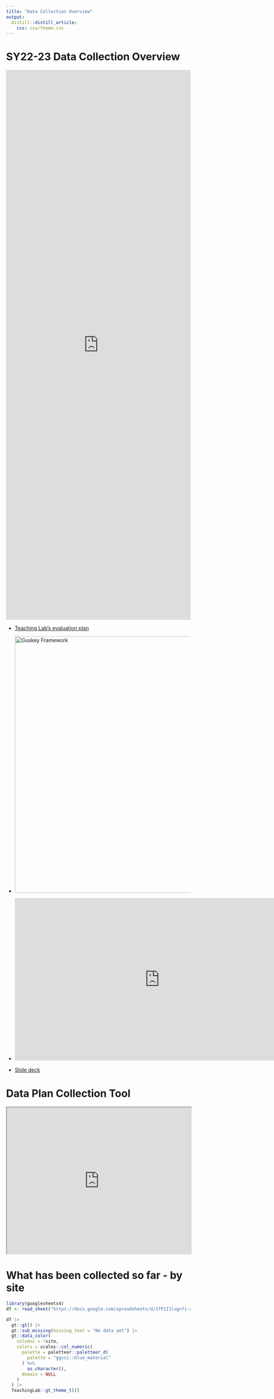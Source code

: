 ```yaml
---
title: "Data Collection Overview"
output: 
  distill::distill_article:
    css: css/theme.css
---
```


# SY22-23 Data Collection Overview

<p align="center" class = "l-screen">

<iframe height = "1500px" width = "100%" class="l-screen-inset shaded" frameborder = "0" src="https://docs.google.com/document/d/e/2PACX-1vQZ9iNozHcw6p_JEs9q-0xQrfJ8nHAyC0Kj47PbWGgcD5PXLOPOwy3xyfno1o-alJztS8zqmTPzPA2N/pub?embedded=true"></iframe>

</p>

<base target="_blank"/>

- <a href="https://docs.google.com/document/d/19yDyFCx1KeSPHlD9SLvLfG76FRGdfChL1hnCo_dV1zQ/edit?usp=sharing">Teaching Lab's evaluation plan</a>

- <img src="Images/Surveys/Teaching Lab Evaluation Plan Overview SY22-23.png" alt="Guskey Framework" width = "700">

- <iframe frameborder="0" scrolling="no" marginheight="0" marginwidth="0"width="788.54" height="443" type="text/html" src="https://www.youtube.com/embed/_SDYiLuV47A?autoplay=0&fs=1&iv_load_policy=3&showinfo=0&rel=0&cc_load_policy=0&start=0&end=0&origin=http://youtubeembedcode.com"><div><small><a href="https://youtubeembedcode.com/de/">youtubeembedcode de</a></small></div><div><small><a href="https://spelbolag-utan-svensk-licens.se/">https://spelbolag-utan-svensk-licens.se/</a></small></div><div><small><a href="https://youtubeembedcode.com/pl/">youtubeembedcode pl</a></small></div><div><small><a href="https://xn--bsta-utlndska-casinon-51bh.se/">bästa-utländska-casinon.se</a></small></div><div><small><a href="https://youtubeembedcode.com/nl/">youtubeembedcode.com/nl/</a></small></div><div><small><a href="https://spelstopp.net/">Spelstopp.net</a></small></div><div><small><a href="https://youtubeembedcode.com/nl/">youtubeembedcode.com/nl/</a></small></div><div><small><a href="https://spela-utan-spelpaus.se/">spela-utan-spelpaus.se</a></small></div><div><small><a href="https://youtubeembedcode.com/de/">youtubeembedcode de</a></small></div><div><small><a href="https://casinoutansvensklicenslista.se/">https://casinoutansvensklicenslista.se/</a></small></div></iframe>

- <a href="https://docs.google.com/presentation/d/1q0cN-9w5nZiHSvC7ltSAJIqFaN8DFYoZGwhlD76rWuM/edit#slide=id.g12348856a48_0_1079">Slide deck</a>

# Data Plan Collection Tool


<p align="center" class = "l-screen">

<iframe height = "400px" width = "100%" class="l-screen-inset shaded" src="https://zingtree.com/show/329834131#9"></iframe>

</p>

# What has been collected so far - by site

```r
library(googlesheets4)
df <- read_sheet("https://docs.google.com/spreadsheets/d/1fP1I1lugnfi-a5LpVgvtp1PtdRObColtvioTAFMtYqo/edit#gid=0", skip = 1)

df |>
  gt::gt() |>
  gt::sub_missing(missing_text = "No data yet") |>
  gt::data_color(
    columns = !site,
    colors = scales::col_numeric(
      palette = paletteer::paletteer_d(
        palette = "ggsci::blue_material"
      ) %>%
        as.character(),
      domain = NULL
    )
  ) |>
  TeachingLab::gt_theme_tl()
```


